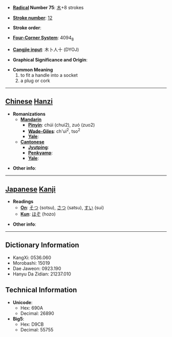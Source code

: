 * '''[[Wiktionary:Chinese radical index| Radical]] Number 75''': [[Wiktionary:Chinese radical index 木|木]]+8 strokes

* '''[[Wiktionary:Chinese total strokes index|Stroke number]]''': [[Wiktionary:Chinese total strokes index 12|12]]

* '''Stroke order''': 

* '''[[Wiktionary:Chinese four corner index|Four-Corner System]]''': 4094<sub>8</sub>

* '''[[Wiktionary:Chinese Cangjie index|Cangjie input]]''': 木卜人十 (DYOJ)

* '''Graphical Significance and Origin''': 

* '''Common Meaning'''
*#to fit a handle into a socket
*# a plug or cork


----

== [[Chinese]] [[Hanzi]] ==

* '''Romanizations'''
** '''[[Mandarin]]'''
*** '''[[Pinyin]]''': chúi (chui2), zuó (zuo2)
*** '''[[Wade-Giles]]''': ch'ui<sup>2</sup>, tso<sup>2</sup>
*** '''[[Yale]]''': 
** '''[[Cantonese]]'''
*** '''[[Jyutping]]''':
*** '''[[Penkyamp]]''': 
*** '''[[Yale]]''': 

* '''Other info''': 

----

== [[Japanese]] [[Kanji]] ==

* '''Readings'''
** '''[[On]]''': [[そつ]] (sotsu), [[さつ]] (satsu), [[すい]] (sui)
** '''[[Kun]]''': [[ほぞ]] (hozo)

* '''Other info''':  

----

== Dictionary Information ==

* KangXi: 0536.060
* Morobashi: 15019
* Dae Jaweon: 0923.190
* Hanyu Da Zidian: 21237.010

== Technical Information ==

* '''Unicode''':
** Hex: 690A
** Decimal: 26890
* '''Big5''':
** Hex: D9CB
** Decimal: 55755